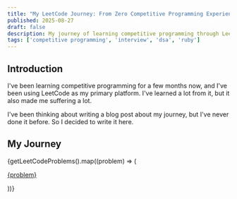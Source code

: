 ```yaml
---
title: "My LeetCode Journey: From Zero Competitive Programming Experience"
published: 2025-08-27
draft: false
description: My journey of learning competitive programming through LeetCode.
tags: ['competitive programming', 'interview', 'dsa', 'ruby']
---
```



## Introduction

I've been learning competitive programming for a few months now, and I've been using LeetCode as my primary platform. I've learned a lot from it, but it also made me suffering a lot.

I've been thinking about writing a blog post about my journey, but I've never done it before. So I decided to write it here.

## My Journey

{getLeetCodeProblems().map((problem) => (
  <p>
    <a href={`/leetcode/${problem}`}>{problem}</a>
  </p>
))}
